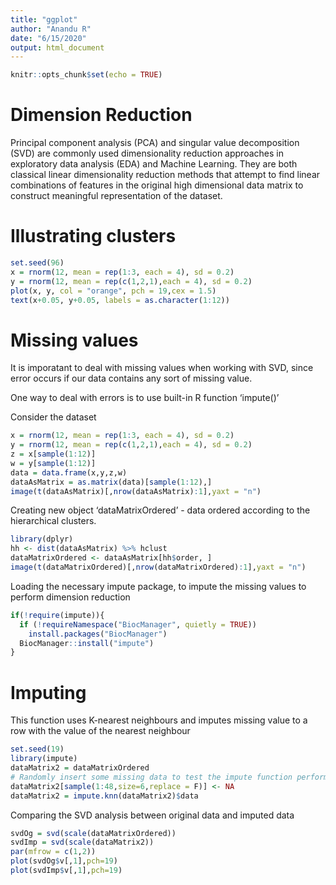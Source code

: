 ```yaml
---
title: "ggplot"
author: "Anandu R"
date: "6/15/2020"
output: html_document
---
```

  
  ```r
knitr::opts_chunk$set(echo = TRUE)
```

# Dimension Reduction

Principal component analysis (PCA) and singular value decomposition (SVD) are commonly used dimensionality reduction approaches in exploratory data analysis (EDA) and Machine Learning. They are both classical linear dimensionality reduction methods that attempt to find linear combinations of features in the original high dimensional data matrix to construct meaningful representation of the dataset.

# Illustrating clusters 

```r
set.seed(96)
x = rnorm(12, mean = rep(1:3, each = 4), sd = 0.2)
y = rnorm(12, mean = rep(c(1,2,1),each = 4), sd = 0.2)
plot(x, y, col = "orange", pch = 19,cex = 1.5)
text(x+0.05, y+0.05, labels = as.character(1:12))
```

# Missing values

It is imporatant to deal with missing values when working with SVD, since error occurs if our data contains any sort of missing value. 

One way to deal with errors is to use built-in R function 'impute()'

Consider the dataset 
```r
x = rnorm(12, mean = rep(1:3, each = 4), sd = 0.2)
y = rnorm(12, mean = rep(c(1,2,1),each = 4), sd = 0.2)
z = x[sample(1:12)]
w = y[sample(1:12)]
data = data.frame(x,y,z,w)
dataAsMatrix = as.matrix(data)[sample(1:12),]
image(t(dataAsMatrix)[,nrow(dataAsMatrix):1],yaxt = "n")
```

Creating new object 'dataMatrixOrdered' - data ordered according to the hierarchical clusters.
```r
library(dplyr)
hh <- dist(dataAsMatrix) %>% hclust
dataMatrixOrdered <- dataAsMatrix[hh$order, ]
image(t(dataMatrixOrdered)[,nrow(dataMatrixOrdered):1],yaxt = "n")
```


Loading the necessary impute package, to impute the missing values to perform dimension reduction

```r
if(!require(impute)){
  if (!requireNamespace("BiocManager", quietly = TRUE))
    install.packages("BiocManager")
  BiocManager::install("impute")
}
```

# Imputing 
This function uses K-nearest neighbours and imputes missing value to a row with the value of the nearest neighbour
```r
set.seed(19)
library(impute)
dataMatrix2 = dataMatrixOrdered
# Randomly insert some missing data to test the impute function performance
dataMatrix2[sample(1:48,size=6,replace = F)] <- NA
dataMatrix2 = impute.knn(dataMatrix2)$data
```

Comparing the SVD analysis between original data and imputed data
```r
svdOg = svd(scale(dataMatrixOrdered))
svdImp = svd(scale(dataMatrix2))
par(mfrow = c(1,2))
plot(svdOg$v[,1],pch=19)
plot(svdImp$v[,1],pch=19)
```


